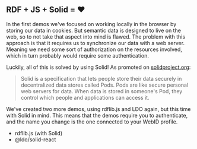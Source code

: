 
<h2 className={"subtitle"}>RDF + JS + Solid = <span style={{color: "#7C4DFF"}}>&#10084;</span></h2>

In the first demos we've focused on working locally in the browser by storing our data in cookies. But semantic data is
designed to live on the web, so to not take that aspect into mind is flawed. The problem with this approach is that it
requires us to synchronize our data with a web server. Meaning we need some sort of authorization on the resources
involved, which in turn probably would require some authentication.

Luckily, all of this is solved by using Solid! As promoted on [solidproject.org](https://solidproject.org/):

<blockquote>
    Solid is a specification that lets people store their data securely in decentralized data stores called Pods.
    Pods are like secure personal web servers for data. When data is stored in someone's Pod, they control which
    people and applications can access it.
</blockquote>

We've created two more demos, using rdflib.js and LDO again, but this time with Solid in mind. This means that the demos
require you to authenticate, and the name you change is the one connected to your WebID profile.

- <Link to="/rdflib-solid">rdflib.js (with Solid)</Link>
- <Link to="/ldo-solid-react">@ldo/solid-react</Link>
